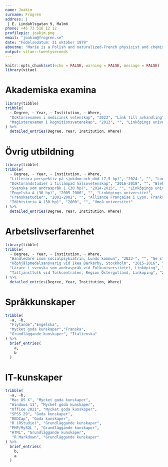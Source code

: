 ```yaml
---
name: Joakim
surname: Frögren
address: |
 | E. Lindahlsgatan 9, Malmö
phone: +46 73 516 12 12
profilepic: joakim.png
email: "joakim@frogren.se"
date: "Födelsedatum: 31 oktober 1979"
aboutme: "Marie is a Polish and naturalized-French physicist and chemist who conducts pioneering research on radioactivity."
output: vitae::twentyseconds
---
```


```r
knitr::opts_chunk$set(echo = FALSE, warning = FALSE, message = FALSE)
library(vitae)
```

# Akademiska examina

```r
library(tibble)
tribble(
  ~ Degree, ~ Year, ~ Institution, ~ Where,
  "Doktorsexamen i medicinsk vetenskap", "2023", "Länk till avhandling", "Lunds universitet",
  "Magisterexamen i kognitionsvetenskap", "2013", "", "Linköpings universitet"
) %>% 
  detailed_entries(Degree, Year, Institution, Where)
```

# Övrig utbildning
```r
library(tibble)
tribble(
  ~ Degree, ~ Year, ~ Institution, ~ Where,
  "Litterära perspektiv på sjukdom och död (7,5 hp)", "2024-", "", "Lunds universitet",
  "Doktorandstudier i tillämpad hälsovetenskap", "2016-2018", "", "Blekinge tekniska högskola",
  "Svenska som andraspråk 1 (30 hp)", "2014-2015", "", "Linköpings universitet",
  "Engelska A (30 hp)", "2005-2006", "", "Linköpings universitet",
  "Franskastudier", "2001-2002", "", "Alliance Française i Lyon, Frankrike",
  "Idéhistoria A (30 hp)", "2000", "", "Umeå universitet"
) %>% 
  detailed_entries(Degree, Year, Institution, Where)
```
# Arbetslivserfarenhet
```r
library(tibble)
tribble(
  ~ Degree, ~ Year, ~ Institution, ~ Where,
  "Handledare inom socialpsykiatrin, Lunds kommun", "2023-", "", "Ge stöd och vård till personer med psykisk ohälsa",
  "Köphjälpmedelsansvarig vid Ikea Barkarby, Stockholm", "2015-2016", "", "Ansvara för logistik av köphjälpmedel och arbetsleda kollegor",
  "Lärare i svenska som andraspråk vid Folkuniversitetet, Linköping", "2015", "", "Organisera och leda utbildning i yrkessvenska",
  "Taltjänsttolk vid Tolkcentralen, Region Östergötland, Linköping", "2004-2015", "", "Genom alternativ- och kompletterande kommunikation (AKK) stötta personer med tal- och språksvårigheter i att kommunicera självständigt"
) %>% 
  detailed_entries(Degree, Year, Institution, Where)
```
<!--
"EU:s ungdomsprogram, del 3: Framtidssatsning, Vilnius, Litauen", "2004-2005", "", "I samarbete med Film i Sörmland och Kriminellas Revansch i Samhället (KRIS) producera och regissera en kortfilm och turnera med filmen i svenska gymnasieskolor",
  "EU:s ungdomsprogram, del 2: Volontärtjänst, Lyon, Frankrike", "2001-2002", "", "Tillsammans med franska ungdomar planera och bedriva sociala projekt i samarbete med olika organisationer och företag",
  "Personlig assistent, Umeå kommun", "2000-2001", "", "Stötta en person med muskelsjukdom med de dagliga aktiviteterna"
-->

# Språkkunskaper
```r
tribble(
  ~a, ~b,
  "Flytande","Engelska",
  "Mycket goda kunskaper","Franska",
  "Grundläggande kunskaper", "Italienska"
) %>% 
  brief_entries(
    a, 
    b
  )
```


# IT-kunskaper
```r
tribble(
  ~a, ~b,
  "Mac OS X", "Mycket goda kunskaper",
  "Windows 11", "Mycket goda kunskaper",
  "Office 2021", "Mycket goda kunskaper",
  "SPSS 29", "Goda kunskaper", 
  "REDCap", "Goda kunskaper",  
  "R (RStudio)", "Grundläggande kunskaper",
  "PHP/MySQL ", "Grundläggande kunskaper",
  "HTML", "Grundläggande kunskaper",
   "R Markdown", "Grundläggande kunskaper"
) %>% 
  brief_entries(
    b, 
    a
  )
```

<!--
# Publikationer

```r
bibliography_entries("library.bib", "Publications") 


``` 
-->